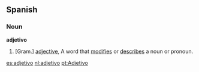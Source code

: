 ==Spanish==
===Noun===
'''adjetivo'''

#[Gram.] [[adjective]], A word that [[modify|modifies]] or [[describe]]s a noun or pronoun.

[[es:adjetivo]]
[[nl:adjetivo]]
[[pt:Adjetivo]]